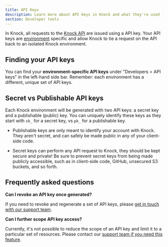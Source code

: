 ```yaml
---
title: API Keys
description: Learn more about API keys in Knock and what they're used for.
section: Developer tools
---
```


In Knock, all requests to the [Knock API](/reference) are issued using a API key. Your API keys are [environment](/send-and-manage-data/environments) specific and allow Knock to tie a request on the API back to an isolated Knock environment.

## Finding your API keys

You can find your **environment-specific API keys** under "Developers > API keys" in the left-hand side bar. Remember: each environment has a different, unique set of API keys.

## Secret vs Publishable API keys

Each Knock environment will be generated with two API keys: a secret key and a publishable (public) key. You can uniquely identify these keys as they start with `sk_` for a secret key, vs `pk_` for a publishable key.

- Publishable keys are only meant to identify your account with Knock. They aren't secret, and can safely be made public in any of your client-side code.

- Secret keys can perform any API request to Knock, they should be kept secure and private! Be sure to prevent secret keys from being made publicly accessible, such as in client-side code, GitHub, unsecured S3 buckets, and so forth.

## Frequently asked questions

**Can I revoke an API key once generated?**

If you need to revoke and regenerate a set of API keys, please [get in touch with our support team](mailto:support@knock.app).

**Can I further scope API key access?**

Currently, it's not possible to reduce the scope of an API key and limit it to a particular set of resources. Please contact our [support team if you need this feature](mailto:support@knock.app).
